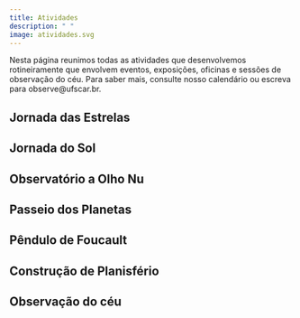 ```yaml
---
title: Atividades
description: " "
image: atividades.svg
---
```


Nesta página reunimos todas as atividades que desenvolvemos rotineiramente que envolvem eventos, exposições, oficinas e sessões de observação do céu. Para saber mais, consulte nosso calendário ou escreva para observe@ufscar.br.

## Jornada das Estrelas

## Jornada do Sol

## Observatório a Olho Nu

## Passeio dos Planetas

## Pêndulo de Foucault

## Construção de Planisfério

## Observação do céu